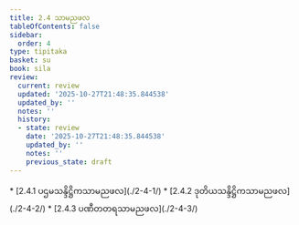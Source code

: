 ```yaml
---
title: 2.4 သာမညဖလ
tableOfContents: false
sidebar:
  order: 4
type: tipitaka
basket: su
book: sila
review:
  current: review
  updated: '2025-10-27T21:48:35.844538'
  updated_by: ''
  notes: ''
  history:
  - state: review
    date: '2025-10-27T21:48:35.844538'
    updated_by: ''
    notes: ''
    previous_state: draft
---
```



<ReviewStatus review={frontmatter.review} showDetails={true} />

<HypothesisAnnotation frontmatter={frontmatter} />

<DynamicBreadcrumb />



<TableOfContents book="sila" section="2.4">
* [2.4.1 ပဌမသန္ဒိဋ္ဌိကသာမညဖလ](./2-4-1/)
* [2.4.2 ဒုတိယသန္ဒိဋ္ဌိကသာမညဖလ](./2-4-2/)
* [2.4.3 ပဏီတတရသာမညဖလ](./2-4-3/)
</TableOfContents>